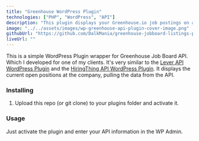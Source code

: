 ```yaml
---
title: "Greenhouse WordPress Plugin"
technologies: ["PHP", "WordPress", "API"]
description: "This plugin displays your Greenhouse.io job postings on a WordPress website."
image: "../../assets/images/wp-greenhouse-api-plugin-cover-image.png"
githubUrl: "https://github.com/DalkMania/greenhouse-jobboard-listings-plugin"
liveUrl: ""
---
```


This is a simple WordPress Plugin wrapper for Greenhouse Job Board API. Which I developed for one of my clients. It's very similar to the [Lever API WordPress Plugin](/portfolio/wordpress-plugins/lever-api-wordpress-plugin) and the [HiringThing API WordPress Plugin](/portfolio/wordpress-plugins/hiringthing-api-wordpress-plugin). It displays the current open positions at the company, pulling the data from the API.

### Installing

1. Upload this repo (or git clone) to your plugins folder and activate it.

### Usage

Just activate the plugin and enter your API information in the WP Admin.
